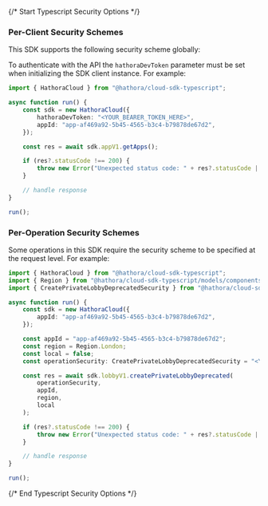 {/* Start Typescript Security Options */}
### Per-Client Security Schemes

This SDK supports the following security scheme globally:



To authenticate with the API the `hathoraDevToken` parameter must be set when initializing the SDK client instance. For example:
```typescript
import { HathoraCloud } from "@hathora/cloud-sdk-typescript";

async function run() {
    const sdk = new HathoraCloud({
        hathoraDevToken: "<YOUR_BEARER_TOKEN_HERE>",
        appId: "app-af469a92-5b45-4565-b3c4-b79878de67d2",
    });

    const res = await sdk.appV1.getApps();

    if (res?.statusCode !== 200) {
        throw new Error("Unexpected status code: " + res?.statusCode || "-");
    }

    // handle response
}

run();

```

### Per-Operation Security Schemes

Some operations in this SDK require the security scheme to be specified at the request level. For example:
```typescript
import { HathoraCloud } from "@hathora/cloud-sdk-typescript";
import { Region } from "@hathora/cloud-sdk-typescript/models/components";
import { CreatePrivateLobbyDeprecatedSecurity } from "@hathora/cloud-sdk-typescript/models/operations";

async function run() {
    const sdk = new HathoraCloud({
        appId: "app-af469a92-5b45-4565-b3c4-b79878de67d2",
    });

    const appId = "app-af469a92-5b45-4565-b3c4-b79878de67d2";
    const region = Region.London;
    const local = false;
    const operationSecurity: CreatePrivateLobbyDeprecatedSecurity = "<YOUR_BEARER_TOKEN_HERE>";

    const res = await sdk.lobbyV1.createPrivateLobbyDeprecated(
        operationSecurity,
        appId,
        region,
        local
    );

    if (res?.statusCode !== 200) {
        throw new Error("Unexpected status code: " + res?.statusCode || "-");
    }

    // handle response
}

run();

```
{/* End Typescript Security Options */}
